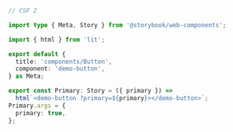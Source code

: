 ```ts
// CSF 2

import type { Meta, Story } from '@storybook/web-components';

import { html } from 'lit';

export default {
  title: 'components/Button',
  component: 'demo-button',
} as Meta;

export const Primary: Story = ({ primary }) =>
  html`<demo-button ?primary=${primary}></demo-button>`;
Primary.args = {
  primary: true,
};
```
